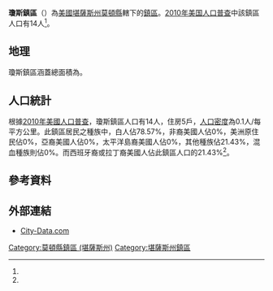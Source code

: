 {{noteTA
|G1=USState
}}
{{Infobox settlement
|official_name = 瓊斯鎮區
|native_name = Jones Township
|settlement_type = 鎮區
|pushpin_map=USA Kansas
|coordinates_display = inline,title
|coordinates_region = US-KS
|subdivision_type = [[世界政區索引|國家]]
|subdivision_name = [[美国|美国]]
|subdivision_type1 = [[美國行政區劃|州]]
|subdivision_name1 = [[堪薩斯州|堪薩斯州]]
|subdivision_type2 = [[堪薩斯州行政區劃|縣]]
|subdivision_name2 = [[莫頓縣_(堪薩斯州)|莫頓縣]]
|area_total_km2 = 140.47
|area_land_km2 = 140.46
|area_water_km2 = 0
|area_total_sq_mi =
|area_land_sq_mi =
|area_water_sq_mi =
|area_water_percent = 0
|population_as_of = [[2010年美国人口普查|2010]]
|population_footnotes = <ref name="Census 2010">{{cite web| url=http://factfinder2.census.gov| title=Race, Hispanic or Latino, Age, and Housing Occupancy: 2010 Census Redistricting Data, Jones township, Morton County, Kansas| publisher=U.S. Census Bureau, American FactFinder 2| accessdate=2016-08-30| archive-date=2013-09-11| archive-url=https://web.archive.org/web/20130911234518/http://factfinder2.census.gov/| dead-url=no}}</ref>
|population_total = 14
|population_density_km2 = auto
|elevation_footnotes = 
|elevation_m = 1066
|elevation_ft = 3497
|latd = 37
|latm = 03
|lats = 36
|latNS = N
|longd = 101
|longm = 59
|longs = 20
|longEW = W
|postal_code_type =
|postal_code = 
|blank_name = [[聯邦資料處理標準|FIPS代碼]]
|blank_info = 20-35650
|blank1_name = [[地名信息系统|GNIS編號]] 
|blank1_info = [http://geonames.usgs.gov/pls/gnispublic/f?p=gnispq:3:::NO::P3_FID:0485088 0485088]
|website = 
|footnotes = 
}}

'''瓊斯鎮區'''（{{lang-en|'''Jones Township'''}}）為[[美國|美國]][[堪薩斯州|堪薩斯州]][[莫頓縣_(堪薩斯州)|莫頓縣]]轄下的[[行政鎮區|鎮區]]。[[2010年美国人口普查|2010年美国人口普查]]中該鎮區人口有14人<ref name="Census 2010"/>。

==地理==
瓊斯鎮區涵蓋總面積為{{convert|140.47|km2|sqmi}}。

==人口統計==
根據[[2010年美國人口普查|2010年美國人口普查]]，瓊斯鎮區人口有14人，住房5戶，[[人口密度|人口密度]]為0.1人/每平方公里。此鎮區居民之種族中，白人佔78.57%，非裔美國人佔0%，美洲原住民佔0%，亞裔美國人佔0%，太平洋島裔美國人佔0%，其他種族佔21.43%，混血種族則佔0%。而西班牙裔或拉丁裔美國人佔此鎮區人口的21.43%<ref name="Census 2010"/>。

==參考資料==
{{reflist}}

==外部連結==
*[http://www.city-data.com/township/Jones-Morton-KS.html City-Data.com] {{Wayback|url=http://www.city-data.com/township/Jones-Morton-KS.html |date=20190719131337 }}

{{莫頓縣 (堪薩斯州)}}

{{DEFAULTSORT:Jones}}
[[Category:莫頓縣鎮區_(堪薩斯州)|Category:莫頓縣鎮區 (堪薩斯州)]]
[[Category:堪薩斯州鎮區|Category:堪薩斯州鎮區]]

{{MortonCountyKS-geo-stub}}